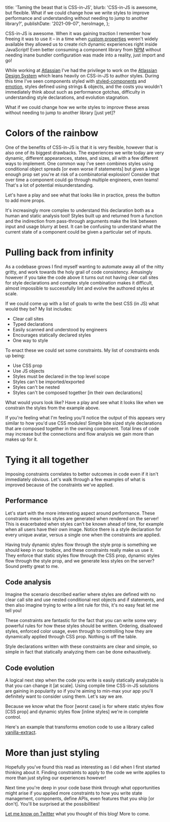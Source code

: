 
  title: 'Taming the beast that is CSS-in-JS',
  blurb:
    'CSS-in-JS is awesome, but flexible. What if we could change how we write styles to improve performance and understanding without needing to jump to another library?',
  publishDate: '2021-09-07',
  heroImage,
};

CSS-in-JS is awesome.
When it was gaining traction I remember how freeing it was to use it –
in a time when [custom properties](https://developer.mozilla.org/en-US/docs/Web/CSS/--*) weren't widely available they allowed us to create rich dynamic experiences right inside JavaScript!
Even better consuming a component library from [NPM](https://npmjs.com) without needing inane bundler configuration was made into a reality,
just import and go!

While working at [Atlassian](https://atlassian.com) I've had the privilege to work on the [Atlassian Design System](https://atlassian.design/) which leans heavily on CSS-in-JS to author styles.
During this time I've seen components styled with [styled-components](https://styled-components.com/) and [emotion](https://emotion.sh/docs/introduction),
styles defined using strings & objects,
and the costs you wouldn't immediately think about such as performance gotchas,
difficulty in understanding style declarations,
and evolution stagnation.

What if we could change how we write styles to improve these areas without needing to jump to another library [just yet]?

# Colors of the rainbow

One of the benefits of CSS-in-JS is that it is very flexible,
however that is also one of its biggest drawbacks.
The experiences we write today are very dynamic,
different appearances,
states,
and sizes,
all with a few different ways to implement.
One common way I've seen combines styles using conditional object spreads [or even worse if statements] but given a large enough prop set you're at risk of a combinatorial explosion!
Consider that over time a component could go through multiple engineers,
even teams! That's a lot of potential misunderstanding.

Let's have a play and see what that looks like in practice,
press the button to add more props.

<ExampleContainer>
  <DynamicStyles />
</ExampleContainer>

It's increasingly more complex to understand this declaration both as a human and static analysis tool!
Styles built up and returned from a function and the indirection from pass-through arguments make the link between input and usage blurry at best.
It can be confusing to understand what the current state of a component could be given a particular set of inputs.

# Pulling back from infinity

As a codebase grows I find myself wanting to automate away all of the nitty gritty,
and work towards the holy grail of code consistency.
Amusingly however if you take the code above it turns out not having clear call sites for style declarations and complex style combination makes it difficult,
almost impossible to successfully lint and evolve the authored styles at scale.

If we could come up with a list of goals to write the best CSS (in JS) what would they be?
My list includes:

- Clear call sites
- Typed declarations
- Easily scanned and understood by engineers
- Encourages statically declared styles
- One way to style

To enact these we could set some constraints.
My list of constraints ends up being:

- Use CSS prop
- Use JS objects
- Styles must be declared in the top level scope
- Styles can't be imported/exported
- Styles can't be nested
- Styles can't be composed together [in their own declarations]

What would yours look like?
Have a play and see what it looks like when we constrain the styles from the example above.

<ExampleContainer>
  <ConstrainStyles />
</ExampleContainer>

If you're feeling what I'm feeling you'll notice the output of this appears very similar to how you'd use CSS modules!
Simple bite sized style declarations that are composed together in the owning component.
Total lines of code may increase but the connections and flow analysis we gain more than makes up for it.

# Tying it all together

Imposing constraints correlates to better outcomes in code even if it isn't immediately obvious.
Let's walk through a few examples of what is improved because of the constraints we've applied.

## Performance

Let's start with the more interesting aspect around performance.
These constraints mean less styles are generated when rendered on the server!
This is exacerbated when styles can't be known ahead of time,
for example when all users have their own image.
Notice there is a style declaration for every unique avatar,
versus a single one when the constraints are applied.

<ExampleContainer>
  <AvatarExample />
</ExampleContainer>

Having truly dynamic styles flow through the style prop is something we should keep in our toolbox,
and these constraints really make us use it.
They enforce that static styles flow through the CSS prop,
dynamic styles flow through the style prop,
and we generate less styles on the server?
Sound pretty great to me.

## Code analysis

Imagine the scenario described earlier where styles are defined with no clear call site and use nested conditional rest objects and if statements,
and then also imagine trying to write a lint rule for this,
it's no easy feat let me tell you!

These constraints are fantastic for the fact that you can write some very powerful rules for how these styles should be written.
Ordering,
disallowed styles,
enforced color usage,
even through to controlling how they are dynamically applied through CSS prop.
Nothing is off the table.

<ExampleContainer>
  <CodeAnalysis />
</ExampleContainer>

Style declarations written with these constraints are clear and simple,
so simple in fact that statically analyzing them can be done exhaustively.

## Code evolution

A logical next step when the code you write is easily statically analyzable is that you can change it [at scale].
Using compile time CSS-in-JS solutions are gaining in popularity so if you're aiming to min-max your app you'll definitely want to consider using them.
Let's say we are.

Because we know what the floor [worst case] is for where static styles flow [CSS prop] and dynamic styles flow [inline styles] we're in complete control.

Here's an example that transforms emotion code to use a library called [vanilla-extract](https://vanilla-extract.style/).

<ExampleContainer>
  <CodemodStyles />
</ExampleContainer>

# More than just styling

Hopefully you've found this read as interesting as I did when I first started thinking about it.
Finding constraints to apply to the code we write applies to more than just styling our experiences however!

Next time you're deep in your code base think through what opportunities might arise if you applied more constraints to how you write state management,
components,
define APIs,
even features that you ship [or don't].
You'll be surprised at the possibilities!

[Let me know on Twitter](https://twitter.com/itsdouges) what you thought of this blog!
More to come.
